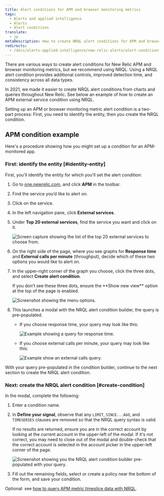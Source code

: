```yaml
---
title: Alert conditions for APM and browser monitoring metrics
tags:
  - Alerts and applied intelligence
  - Alerts
  - Alert conditions
translate:
  - jp
metaDescription: How to create NRQL alert conditions for APM and browser monitoring metrics.
redirects:
  - /docs/alerts-applied-intelligence/new-relic-alerts/alert-conditions/apm-metric-alert-conditions
---
```







There are various ways to create alert conditions for New Relic APM and browser monitoring metrics, but we recommend using NRQL. Using a NRQL alert condition provides additional controls, improved detection time, and consistency across all data types.

In 2021, we made it easier to create NRQL alert conditions from charts and queries throughout New Relic. See below an example of how to create an APM external service condition using NRQL.

Setting up an APM or browser monitoring metric alert condition is a two-part process: First, you need to identify the entity, then you create the NRQL condition.

## APM condition example

Here's a procedure showing how you might set up a condition for an APM-monitored app.

### First: identify the entity [#identity-entity]

First, you'll identify the entity for which you'll set the alert condition:

1. Go to [one.newrelic.com](https://one.newrelic.com), and click **APM** in the toolbar.
2. Find the service you’d like to alert on.
3. Click on the service.
4. In the left navigation pane, click **External services**.
5. Under **Top 20 external services**, find the service you want and click on it.

   <img
     title="top-twenty.png"
     alt="Screen capture showing the list of the top 20 external services to choose from."
     src={topTwenty2}
   />
6. On the right side of the page, where you see graphs for **Response time** and **External calls per minute** (throughput), decide which of these two options you would like to alert on.
7. In the upper-right corner of the graph you choose, click the three dots, and select **Create alert condition**.

   <Callout variant="tip">
     If you don’t see these three dots, ensure the **Show new view** option at the top of the page is enabled.
   </Callout>

   <img
     title="external_service_graph.png"
     alt="Screenshot showing the menu options."
     src={externalServiceGraph2}
   />
8. This launches a modal with the NRQL alert condition builder, the query is pre-populated.

   * If you choose response time, your query may look like this:

     <img
       title="response_time_query.png"
       alt="Example showing a query for response time."
       src={responseTimeQuery}
     />
   * If you choose external calls per minute, your query may look like this:

     <img
       title="external-calls-query.png"
       alt="Example show an external calls query."
       src={externalCallsQuery}
     />

With your query pre-populated in the condition builder, continue to the next section to create the NRQL alert condition.

### Next: create the NRQL alert condition [#create-condition]

In the modal, complete the following:

1. Enter a condition name.
2. In **Define your signal**, observe that any `LIMIT`, `SINCE...AGO`, and `TIMESERIES` clauses are removed so that the NRQL query syntax is valid.

   <Callout variant="tip">
     If no results are returned, ensure you are in the correct account by looking at the current account in the upper-left of the modal.
     If it's not correct, you may need to close out of the modal and double-check that the correct account is selected in the account picker in the upper-left corner of the page.
   </Callout>

   <img
     title="nrql_condition_builder_modal.png"
     alt="Screenshot showing you the NRQL alert condition builder pre-populated with your query."
     src={nrqlConditionBuilderModal}
   />
3. Fill out the remaining fields, select or create a policy near the bottom of the form, and save your condition.

Optional: see [how to query APM metric timeslice data with NRQL](/docs/query-your-data/nrql-new-relic-query-language/nrql-query-tutorials/query-apm-metric-timeslice-data-nrql#timeslice-conversion).
